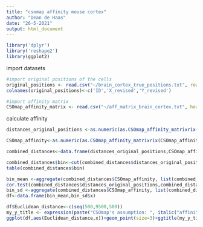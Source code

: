 ```yaml
---
title: "csomap affinity mouse cortex"
author: "Dean de Haas"
date: "26-5-2021"
output: html_document
---
```


```r
library('dplyr')
library('reshape2')
library(ggplot2)
```

import datasets

```r
#import original positions of the cells
original_positions <- read.csv("~/brain_cortex_true_positions.txt", row.names=1, sep="")
colnames(original_positions)<-c('ID','X_revised','Y_revised')

#import affinity matrix
CSOmap_affinity_matrix <- read.csv("~/aff_matrix_brain_cortex.txt", header=FALSE)

```

calculate affinity

```r

distances_original_positions <-as.numeric(as.CSOmap_affinity_matrixrix(dist(original_positions[,c(2,3)],'euclidean')))

CSOmap_affinity<-as.numeric(as.CSOmap_affinity_matrixrix(CSOmap_affinity_matrix))

combined_distances<-data.frame(distances_original_positions,CSOmap_affinity)

combined_distances$bin<-cut(combined_distances$distances_original_positions,c(0,500,1000,1500,2000,2500,3000,3500.4000,4500,5000,5500,6000,6500,7000,7500,8000,8500,9000,9500,Inf))
table(combined_distances$bin)

bin_mean <-aggregate(combined_distances$CSOmap_affinity, list(combined_distances$bin), function(x) mean = mean(x)) 
cor.test(combined_distances$distances_original_positions,combined_distances$CSOmap_affinity,method='spearman')
bin_sd <-aggregate(combined_distances$CSOmap_affinity, list(combined_distances$bin), function(x) sd = sd(x))
df<-data.frame(bin_mean,bin_sd$x)

df$Euclidean_distance<-c(seq(500,9500,500))
my_y_title <- expression(paste("CSOmap's assumption: ", italic("affinity")))
ggplot(df,aes(Euclidean_distance,x))+geom_point(size=3)+ggtitle(my_y_title)+geom_errorbar(aes(ymin=as.numeric(x)-as.numeric(bin_sd.x),ymax=as.numeric(x)+as.numeric(bin_sd.x)), width=100,position=position_dodge(.9)) +xlab("Reference spatial Euclidean distance") + ylab("Pairwise affinities")+theme(text = element_text(size = 15),axis.text.x = element_text( size=15),axis.text.y = element_text( size=15))+geom_line(size=0.1)+scale_x_continuous(breaks=seq(500,9500,1000))



```
